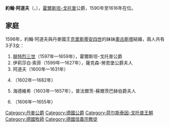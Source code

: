 {{Multiple issues|
{{Expand language|1=en|time=2020-11-19T04:27:33+00:00}}
{{Unreferenced|time=2020-11-19T04:27:33+00:00}}
}}
{{Infobox noble
| name         = 約翰·阿道夫
| image        = Johann Adolf von Holstein Gottorp.jpg
| succession   = 霍爾斯坦-戈托普公爵
| reign        = 1590年 — 1616年
| predecessor  = [[菲利普_(霍爾斯坦-戈托普公爵)|菲利普]]
| successor    = [[腓特烈三世_(霍爾斯坦-戈托普)|腓特烈三世]]
| birth_date   = {{birth date|1575|2|27|df=y}}
| birth_place  = [[戈托爾夫城堡|戈托爾夫城堡]]
| death_date   = {{death date and age|1616|3|31|1575|2|27|df=yes}}
| death_place  = [[什勒斯維希|什勒斯維希]]
| burial_place = [[什勒斯維希主教座堂|什勒斯維希主教座堂]]
| noble family = [[霍爾斯坦-戈托普王朝|霍爾斯坦-戈托普王朝]]
| father       = [[阿道夫_(霍爾斯坦-戈托普公爵)|阿道夫]]
| mother       = [[黑森的克莉絲汀|黑森的克莉絲汀]]
}}
'''約翰·阿道夫'''（{{lang-de|Johann Adolf}}，{{bd|1575年|2月27日|1616年|3月31日}}），[[霍爾斯坦-戈托普王朝|霍爾斯坦-戈托普]]公爵，1590年至1616年在位。

== 家庭 ==
1596年，約翰·阿道夫與丹麥國王[[克里斯蒂安四世|克里斯蒂安四世]]的妹妹[[丹麥的奧古斯塔|奧古斯塔]]結婚，兩人共有3子3女：
# [[腓特烈三世_(霍爾斯坦-戈托普)|腓特烈三世]]（1597年—1659年），霍爾斯坦-戈托普公爵
# 伊莉莎白·索菲（1599年—1627年），薩克森-勞恩堡公爵夫人
# 阿道夫（1600年—1631年）
# {{le|多蘿西亞·奧古斯塔 (霍爾斯坦-戈托普)|Dorothea Augusta of Schleswig-Holstein-Gottorp|多蘿西亞·奧古斯塔}}（1602年—1682年）
# 海德維希（1603年—1657年），普法爾茨-蘇爾茨巴赫伯爵夫人
# {{le|什勒斯維希-霍爾斯坦-戈托普的約翰|John X of Schleswig-Holstein-Gottorp|約翰}}（1606年—1655年）

[[Category:丹麥公爵|Category:丹麥公爵]]
[[Category:德國公爵|Category:德國公爵]]
[[Category:荷尔斯泰因-戈托普王朝|Category:荷尔斯泰因-戈托普王朝]]
[[Category:德國牧師|Category:德國牧師]]
[[Category:德國信義宗教徒|Category:德國信義宗教徒]]